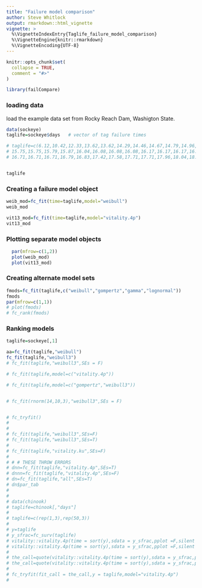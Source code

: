 ```yaml
---
title: "Failure model comparison"
author: Steve Whitlock
output: rmarkdown::html_vignette
vignette: >
  %\VignetteIndexEntry{Taglife_failure_model_comparison}
  %\VignetteEngine{knitr::rmarkdown}
  %\VignetteEncoding{UTF-8}
---
```


```r
knitr::opts_chunk$set(
  collapse = TRUE,
  comment = "#>"
)
```

```r

library(failCompare)

```

### loading data

load the example data set from Rocky Reach Dam, Washigton State.

```r
data(sockeye)
taglife=sockeye$days   # vector of tag failure times

# taglife=c(6.12,10.42,12.33,13.62,13.62,14.29,14.46,14.67,14.79,14.96,15.04,15.12,15.21,15.33,15.42,15.50,15.50,15.62,15.67,
# 15.75,15.75,15.79,15.87,16.04,16.08,16.08,16.08,16.17,16.17,16.17,16.25,16.25,16.29,16.29,16.37,16.37,16.54,16.71,
# 16.71,16.71,16.71,16.79,16.83,17.42,17.58,17.71,17.71,17.96,18.04,18.50)


taglife

```

### Creating a failure model object

```r

weib_mod=fc_fit(time=taglife,model="weibull")
weib_mod

vit13_mod=fc_fit(time=taglife,model="vitality.4p")
vit13_mod

```
### Plotting separate model objects

```r

  par(mfrow=c(1,2))
  plot(weib_mod)
  plot(vit13_mod)
```

### Creating alternate model sets

```r

fmods=fc_fit(taglife,c("weibull","gompertz","gamma","lognormal"))
fmods
par(mfrow=c(1,1))
# plot(fmods)
# fc_rank(fmods)
```

### Ranking models
```r

taglife=sockeye[,1]

aa=fc_fit(taglife,"weibull")
fc_fit(taglife,"weibull3")
# fc_fit(taglife,"weibull3",SEs = F)

# fc_fit(taglife,model=c("vitality.4p"))

# fc_fit(taglife,model=c("gompertz","weibull3"))


# fc_fit(rnorm(14,10,3),"weibull3",SEs = F)


# fc_tryfit()
# 
# 
# fc_fit(taglife,"weibull3",SEs=F)
# fc_fit(taglife,"weibull3",SEs=T)
# 
# fc_fit(taglife,"vitality.ku",SEs=F)
# 
# # # THESE THROW ERRORS
# dnn=fc_fit(taglife,"vitality.4p",SEs=T)
# dnnn=fc_fit(taglife,"vitality.4p",SEs=F)
# dn=fc_fit(taglife,"all",SEs=T)
# dn$par_tab
# 
# 
# data(chinook)
# taglife=chinook[,"days"]
# 
# taglife=c(rep(1,3),rep(50,3))
# 
# y=taglife
# y_sfrac=fc_surv(taglife)
# vitality::vitality.4p(time = sort(y),sdata = y_sfrac,pplot =F,silent = T,se=T)
# vitality::vitality.4p(time = sort(y),sdata = y_sfrac,pplot =F,silent = T,se=F)
# 
# the_call=quote(vitality::vitality.4p(time = sort(y),sdata = y_sfrac,pplot =F,silent = T,se=T))
# the_call=quote(vitality::vitality.4p(time = sort(y),sdata = y_sfrac,pplot =F,silent = T,se=F))
# 
# fc_tryfit(fit_call = the_call,y = taglife,model="vitality.4p")
# 

```

